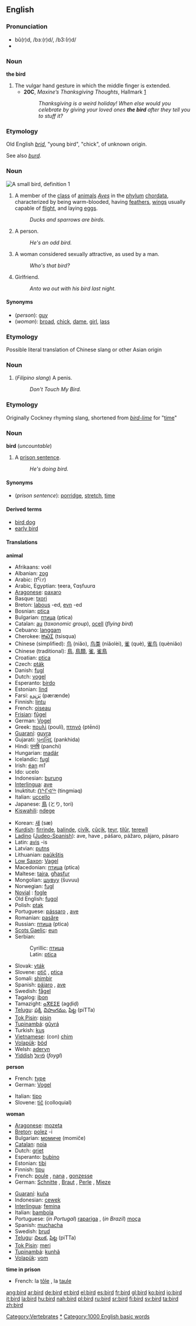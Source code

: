 {{wikipedia}}
==English==

===Pronunciation===
*bû(r)d, /bɜː(r)d/, /b3:(r)d/
*{{audio|en-us-bird.ogg|Audio (US)}}

===Noun===
'''the bird'''

# The vulgar hand gesture in which the middle finger is extended.
#* '''20C''', ''Maxine’s Thanksgiving Thoughts'', Hallmark [http://www.hallmark.com/webapp/wcs/stores/servlet/product%7C10001%7C10051%7C145283%7C-2;-105367;-105375;11418;-105511%7C%7CP1R3SO%7Cproducts]
#*: ''Thanksgiving is a weird holiday! When else would you celebrate by giving your loved ones '''the bird''' after they tell you to stuff it?''

===Etymology===
Old English ''[[brid]]'', "young bird", "chick", of unknown origin.

See also ''[[burd]]''.

===Noun===
[[Image:Blue Tit aka.jpg|thumb|right|A small bird, definition 1]]
{{en-noun-reg}}

# A member of the [[class]] of [[animal]]s ''[[Aves]]'' in the [[phylum]] [[chordata]], characterized by being warm-blooded, having [[feather]]s, [[wing]]s usually capable of [[flight]], and laying [[egg]]s.
#:''Ducks and sparrows are birds.''
# {{slang}} A person.
#:''He's an odd bird.''
# {{slang}} A woman considered sexually attractive, as used by a man.
#:''Who's that bird?''
# {{Irish slang}} Girlfriend.
#:''Anto wa out with his bird last night.''

====Synonyms====
*(''person''): [[guy]]
*(''woman''): [[broad]], [[chick]], [[dame]], [[girl]], [[lass]]

===Etymology===
Possible literal translation of Chinese slang or other Asian origin

===Noun===
{{en-noun-reg}}

# (''Filipino slang'') A penis. 
#:''Don't Touch My Bird.''

===Etymology===
Originally Cockney rhyming slang, shortened from ''[[bird-lime]]'' for "[[time]]"

===Noun===
'''bird''' (''uncountable'')

# A [[prison sentence]].
#:''He's doing bird.''

====Synonyms====
*(''prison sentence''): [[porridge]], [[stretch]], [[time]]

====Derived terms====
*[[bird dog]]
*[[early bird]]

====Translations====

'''animal'''
{{top}}
*Afrikaans: voël
*Albanian: [[zog]]
*Arabic:  {{ARchar|[[طير]]}} (tˁiːr)
*Arabic, Egyptian: ṭeera, ʕɑṣfuurɑ
*[[Aragonese]]: [[paxaro]] {{m}}
*Basque: [[txori]]
*Breton: [[labous]] {{m}} -ed, [[evn]] {{m}} -ed
*Bosnian: [[ptica]] {{f}}
*Bulgarian: [[птица]] (ptica) {{f}}
*Catalan: [[au]] {{m}} (''taxonomic group''), [[ocell]] {{m}} (''flying bird'')
*Cebuano: [[langgam]]
*Cherokee: [[ᏥᏍᏆ]] (tsisqua)
*Chinese (simplified): [[鸟]] (niăo), [[鸟类]] (niăolèi), [[雀]] (què), [[雀鸟]] (quèniăo)
*Chinese (traditional): [[鳥]], [[鳥類]], [[雀]], [[雀鳥]]
*Croatian: [[ptica]] {{f}}
*Czech: [[pták]] {{m}}
*Danish: [[fugl]]
*Dutch: [[vogel]] {{m}}
*Esperanto: [[birdo]]
*Estonian: [[lind]]
*Farsi:  [[پَرَندِه]] (pærænde)
*Finnish: [[lintu]]
*French: [[oiseau]] {{m}}  
*[[Frisian]]: [[fûgel]]
*German: [[Vogel]] {{m}}
*Greek: [[πουλί]] (poulí), [[πτηνό]] (ptēnó)
*[[Guaraní]]: [[guyra]]
*Gujarati: [[પનખિદ]] (pankhida)
*Hindi: [[पनषि]] (panchi)
*Hungarian: [[madár]]
*Icelandic: [[fugl]] {{m}} 
*Irish: [[éan]] ''m1''
*Ido: ucelo
*Indonesian: [[burung]]
*[[Interlingua]]: [[ave#Interlingua|ave]]
*Inuktitut: [[ᑎᖕᒥᐊᖅ]] (tingmiaq)
*Italian: [[uccello]] {{m}}
*Japanese: [[鳥]] (とり, tori)
*[[Kiswahili]]: [[ndege]]
{{mid}}
*Korean: [[새]] (sæ)
*[[Kurdish]]: [[firrinde]], [[balinde]], [[çivîk]], [[çûçik]], [[teyr]], [[tilûr]], [[terewîl]]
*[[Ladino]] ([[Judeo-Spanish]]): ave, have {{f}}, pášaro, pážaro, pájaro, pásaro {{m}}
*Latin: [[avis]] -is
*Latvian: [[putns]] {{m}}
*Lithuanian: [[paũkštis]]
*[[Low Saxon]]: [[Vagel]] {{m}}
*Macedonian: [[птица]] (ptica)
*Maltese: [[tajra]], [[għasfur]]
*Mongolian: [[шувуу]] (šuvuu)
*Norwegian: [[fugl]] {{m}}
*[[Novial]] : [[fogle]]
*Old English: [[fugol]]
*Polish: [[ptak]] {{m}}
*Portuguese: [[pássaro]] {{m}}, [[ave]] {{f}}
*Romanian: [[pasăre]] {{f}}
*Russian: [[птица]] (ptica) {{f}}
*[[Scots Gaelic]]: [[eun]] {{m}}
*Serbian:
*:Cyrillic: [[птица#Serbian|птица]] {{f}}
*:Latin: [[ptica#Serbian|ptica]] {{f}}
*Slovak: [[vták]] {{m}}
*Slovene: [[ptič]] {{m}}, [[ptica]] {{f}}
*Somali: [[shimbir]]
*Spanish: [[pájaro]] {{m}}, [[ave]] {{f}}
*Swedish: [[fågel]] {{c}}
*Tagalog: [[ibon]]
*Tamazight: [[ⴰⴳⴹⵉⴹ]] (agḍiḍ) {{m}}
*[[Telugu]]: [[పక్షి]], [[విహంగము]], [[పిట్ట]] (piTTa) 
*[[Tok Pisin]]: [[pisin]]
*[[Tupinambá]]: [[gûyrá]]
*Turkish: [[kuş]]
*[[w:Vietnamese language|Vietnamese]]: (con) [[chim]]
*[[Volapük]]: [[böd]]
*Welsh: [[aderyn]] {{m}}
*[[Yiddish]] [[פֿױגל]] (''foygl'') {{m}}
{{bottom}}

'''person'''
{{top}}
*French: [[type#French|type]] {{m}}
*German: [[Vogel]] {{m}}
{{mid}}
*Italian: [[tipo#Italian|tipo]] {{m}}
*Slovene: [[tič]] {{m}} (colloquial)
{{bottom}}

'''woman'''
{{top}}
*[[Aragonese]]: [[mozeta]] {{f}}
*[[Breton]]: [[polez]] {{f}} -i
*Bulgarian: [[момиче]] (momiče) {{n}}
*[[Catalan]]: [[noia#Catalan|noia]] {{f}}
*Dutch: [[griet]] {{f}}
*Esperanto: [[bubino]] {{f}}
*Estonian: [[tibi]]
*Finnish: [[tipu]]
*French: [[poule]] {{f}}, [[nana]] {{f}}, [[gonzesse]] {{f}}
*German: [[Schnitte]] {{f}}, [[Braut]] {{f}}, [[Perle]] {{f}}, [[Mieze]] {{f}}
{{mid}}
*[[Guaraní]]: [[kuña]]
*Indonesian: [[cewek]]
*[[Interlingua]]: [[femina]]
*Italian: [[bambola]] {{f}}
*Portuguese: (''in Portugal'') [[rapariga]] {{f}}, (''in Brazil'') [[moça]] {{f}}
*Spanish: [[muchacha]] {{f}}
*Swedish: [[brud]] {{c}}
*[[Telugu]]: [[చిలుక]], [[పిట్ట]] (piTTa)
*[[Tok Pisin]]: [[meri]]
*[[Tupinambá]]: [[kunhã]]
*[[Volapük]]: [[vom]] {{f}}
{{bottom}}

'''time in prison'''
{{top}}
*French: la [[tôle]] {{f}}, la [[taule]] {{f}}
{{mid}}
{{bottom}}

[[Category:Vertebrates]]
[[Category:Birds|*]]
[[Category:1000 English basic words]]

[[ang:bird]]
[[ar:bird]]
[[de:bird]]
[[et:bird]]
[[el:bird]]
[[es:bird]]
[[fr:bird]]
[[gl:bird]]
[[ko:bird]]
[[io:bird]]
[[it:bird]]
[[la:bird]]
[[hu:bird]]
[[nah:bird]]
[[pl:bird]]
[[ru:bird]]
[[sr:bird]]
[[fi:bird]]
[[sv:bird]]
[[ta:bird]]
[[zh:bird]]
